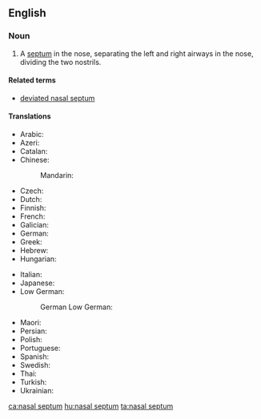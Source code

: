 ==English==
{{wikipedia}}

===Noun===
{{en-noun|head=[[nasal]] [[septum]]|nasal septa|nasal septums}}

# {{context|anatomy|lang=en}} A [[septum]] in the nose, separating the left and right airways in the nose, dividing the two nostrils.

====Related terms====
* [[deviated nasal septum]]

====Translations====
{{trans-top|septum in the nose}}
* Arabic: {{t|ar|حاجز الأنف}}
* Azeri: {{t|az|burun arakəsmə sümüyü}}
* Catalan: {{t|ca|septe nasal|m}}
* Chinese:
*: Mandarin: {{t+|cmn|鼻中隔|tr=bízhōnggé|sc=Hani}}
* Czech: {{t|cs|nosní přepážka|f}}
* Dutch: {{t|nl|neustussenschot|n}}
* Finnish: {{t|fi|[[nenän]] [[väliseinä]]}}
* French: {{t+|fr|cloison|f}}
* Galician: {{t|gl|tabique nasal|m}}
* German: {{t|de|Nasenscheidewand|f}}
* Greek: {{t|el|ρινικό διάφραγμα|n}}
* Hebrew: {{t|he|מחיצת האף|sc=Hebr}}
* Hungarian: {{t+|hu|orrsövény}}
{{trans-mid}}
* Italian: {{t|it|setto|m}}
* Japanese: {{t|ja|鼻中隔|tr=bichūkaku|sc=Jpan}}
* Low German:
*: German Low German: {{t|nds-de|neestwüschenwand}}
* Maori: {{t|mi|taunga}}
* Persian: {{t|fa|تیغه بینی|sc=fa-Arab}}
* Polish: {{t+|pl|przegroda nosowa}}
* Portuguese: {{t|pt|septo nasal|m}}
* Spanish: {{t+|es|tabique nasal|m}}
* Swedish: {{t|sv|nässkiljevägg|c}}
* Thai: {{t|th|ผนังกั้นโพรงจมูก|tr=P̄hnạng kận phorng cmūk|sc=Thai}}
* Turkish: {{t|tr|burun bölmesi}}
* Ukrainian: {{t|uk|носова перетинка|tr=nosova peretinka|sc=Cyrl}}
{{trans-bottom}}

[[ca:nasal septum]]
[[hu:nasal septum]]
[[ta:nasal septum]]